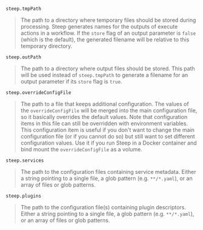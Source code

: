 
`steep.tmpPath`

> The path to a directory where temporary files should be stored during processing. Steep generates names for the outputs of <ScrollLink href="#execute-actions">execute actions</ScrollLink> in a workflow. If the `store` flag of an <ScrollLink href="#output-parameters">output parameter</ScrollLink> is `false` (which is the default), the generated filename will be relative to this temporary directory.

`steep.outPath`

> The path to a directory where output files should be stored. This path will be used instead of `steep.tmpPath` to generate a filename for an <ScrollLink href="#output-parameters">output parameter</ScrollLink> if its `store` flag is `true`.

`steep.overrideConfigFile`

> The path to a file that keeps additional configuration. The values of the `overrideConfigFile` will be merged into the main configuration file, so it basically overrides the default values. Note that configuration items in this file can still be overridden with environment variables. This configuration item is useful if you don't want to change the main configuration file (or if you cannot do so) but still want to set different configuration values. Use it if you run Steep in a Docker container and bind mount the `overrideConfigFile` as a volume.

`steep.services`

> The path to the <ScrollLink href="#servicesservicesyaml">configuration files containing service metadata</ScrollLink>. Either a string pointing to a single file, a glob pattern (e.g. `**/*.yaml`), or an array of files or glob patterns.

`steep.plugins`

> The path to the <ScrollLink href="#pluginscommonsyaml">configuration file(s) containing plugin descriptors</ScrollLink>. Either a string pointing to a single file, a glob pattern (e.g. `**/*.yaml`), or an array of files or glob patterns.

